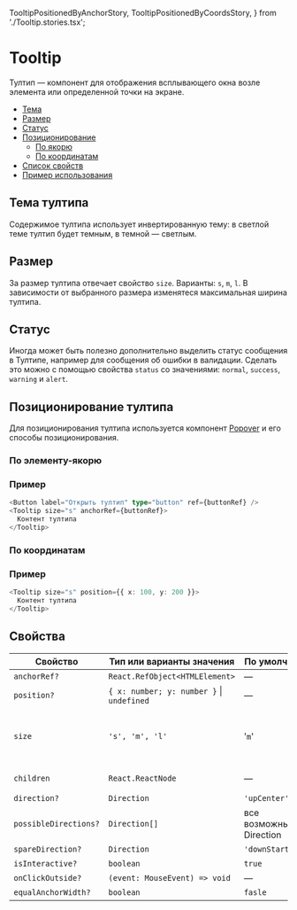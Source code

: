   TooltipPositionedByAnchorStory,
  TooltipPositionedByCoordsStory,
} from './Tooltip.stories.tsx';

# Tooltip

Тултип — компонент для отображения всплывающего окна возле элемента или определенной точки на экране.

- [Тема](#тема-тултипа)
- [Размер](#размер)
- [Статус](#статус)
- [Позиционирование](#позиционирование-тултипа)
  - [По якорю](#по-элементу-якорю)
  - [По координатам](#по-координатам)
- [Список свойств](#свойства)
- [Пример использования](#примеры)

## Тема тултипа

Содержимое тултипа использует инвертированную тему: в светлой теме тултип будет темным, в темной — светлым.

## Размер

За размер тултипа отвечает свойство `size`. Варианты: `s`, `m`, `l`. В зависимости от выбранного размера изменятеся максимальная ширина тултипа.

## Статус

Иногда может быть полезно дополнительно выделить статус сообщения в Тултипе, например для сообщения об ошибки в валидации. Сделать это можно с помощью свойства `status` со значениями: `normal`, `success`, `warning` и `alert`.

## Позиционирование тултипа

Для позиционирования тултипа используется компонент [Popover](?path=/docs/components-popover--popover-positioned-by-coords-story) и его способы позиционирования.

### По элементу-якорю

<TooltipPositionedByAnchorStory />

### Пример

```ts
<Button label="Открыть тултип" type="button" ref={buttonRef} />
<Tooltip size="s" anchorRef={buttonRef}>
  Контент тултипа
</Tooltip>
```

### По координатам

<TooltipPositionedByCoordsStory />

### Пример

```ts
<Tooltip size="s" position={{ x: 100, y: 200 }}>
  Контент тултипа
</Tooltip>
```

## Свойства

| Свойство              | Тип или варианты значения                     | По умолчанию            | Описание                                                                          |
| --------------------- | --------------------------------------------- | ----------------------- | --------------------------------------------------------------------------------- |
| `anchorRef?`          | `React.RefObject<HTMLElement>`                | —                       | см. [Popover](?path=/docs/components-popover--popover-positioned-by-coords-story) |
| `position?`           | `{ x: number; y: number }` &#124; `undefined` | —                       | см. [Popover](?path=/docs/components-popover--popover-positioned-by-coords-story) |
| `size`                | `'s', 'm', 'l'`                               | '`m`'                   | Размер, влияющий на максимальную ширину тултипа                                   |
| `children`            | `React.ReactNode`                             | —                       | Контент тултипа                                                                   |
| `direction?`          | `Direction`                                   | `'upCenter'`            | см. [Popover](?path=/docs/components-popover--popover-positioned-by-coords-story) |
| `possibleDirections?` | `Direction[]`                                 | все возможные Direction | см. [Popover](?path=/docs/components-popover--popover-positioned-by-coords-story) |
| `spareDirection?`     | `Direction`                                   | `'downStartLeft'`       | см. [Popover](?path=/docs/components-popover--popover-positioned-by-coords-story) |
| `isInteractive?`      | `boolean`                                     | `true`                  | см. [Popover](?path=/docs/components-popover--popover-positioned-by-coords-story) |
| `onClickOutside?`     | `(event: MouseEvent) => void`                 | —                       | см. [Popover](?path=/docs/components-popover--popover-positioned-by-coords-story) |
| `equalAnchorWidth?`   | `boolean`                                     | `fasle`                 | см. [Popover](?path=/docs/components-popover--popover-positioned-by-coords-story) |
